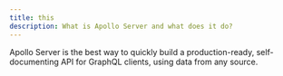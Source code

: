 ```yaml
---
title: this
description: What is Apollo Server and what does it do?
---
```


Apollo Server is the best way to quickly build a production-ready, self-documenting API for GraphQL clients, using data from any source.
